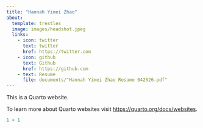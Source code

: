 ```yaml
---
title: "Hannah Yimei Zhao"
about:
  template: trestles
  image: images/headshot.jpeg
  links:
    - icon: twitter
      text: twitter
      href: https://twitter.com
    - icon: github
      text: Github
      href: https://github.com
    - text: Resume
      file: documents/"Hannah Yimei Zhao Resume 042626.pdf"
---
```


This is a Quarto website.

To learn more about Quarto websites visit <https://quarto.org/docs/websites>.

```r
1 + 1
```
